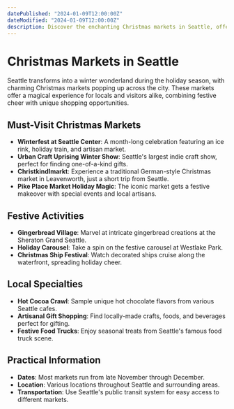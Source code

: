 ```yaml
---
datePublished: "2024-01-09T12:00:00Z"
dateModified: "2024-01-09T12:00:00Z"
description: Discover the enchanting Christmas markets in Seattle, offering festive cheer, unique gifts, and holiday traditions in the heart of the Pacific Northwest.
---
```


# Christmas Markets in Seattle

Seattle transforms into a winter wonderland during the holiday season, with charming Christmas markets popping up across the city. These markets offer a magical experience for locals and visitors alike, combining festive cheer with unique shopping opportunities.

## Must-Visit Christmas Markets

- **Winterfest at Seattle Center**: A month-long celebration featuring an ice rink, holiday train, and artisan market.
- **Urban Craft Uprising Winter Show**: Seattle's largest indie craft show, perfect for finding one-of-a-kind gifts.
- **Christkindlmarkt**: Experience a traditional German-style Christmas market in Leavenworth, just a short trip from Seattle.
- **Pike Place Market Holiday Magic**: The iconic market gets a festive makeover with special events and local artisans.

## Festive Activities

- **Gingerbread Village**: Marvel at intricate gingerbread creations at the Sheraton Grand Seattle.
- **Holiday Carousel**: Take a spin on the festive carousel at Westlake Park.
- **Christmas Ship Festival**: Watch decorated ships cruise along the waterfront, spreading holiday cheer.

<PromotionSection />

## Local Specialties

- **Hot Cocoa Crawl**: Sample unique hot chocolate flavors from various Seattle cafes.
- **Artisanal Gift Shopping**: Find locally-made crafts, foods, and beverages perfect for gifting.
- **Festive Food Trucks**: Enjoy seasonal treats from Seattle's famous food truck scene.

## Practical Information

- **Dates**: Most markets run from late November through December.
- **Location**: Various locations throughout Seattle and surrounding areas.
- **Transportation**: Use Seattle's public transit system for easy access to different markets.
